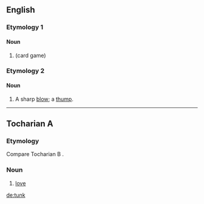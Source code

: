 {{also|-tunk}}
==English==

===Etymology 1===

====Noun====
{{en-noun}}

# {{alternative form of|tonk|nodot=yes|lang=en}} (card game)

===Etymology 2===

====Noun====
{{en-noun}}

# {{lb|en|UK|dialect|or|US|colloquial}} A sharp [[blow]]; a [[thump]].

{{Webster 1913}}

----

==Tocharian A==

===Etymology===
Compare Tocharian B {{m|txb|tankw}}.

===Noun===
{{head|xto|noun}}

# [[love]]

[[de:tunk]]